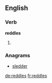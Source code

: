 ==English==

===Verb===
'''reddles'''

# {{en-third-person singular of|reddle}}

===Anagrams===
* [[sledder#English|sledder]]

[[de:reddles]]
[[fr:reddles]]